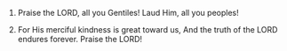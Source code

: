 
1. Praise the LORD, all you Gentiles! Laud Him, all you peoples!

2. For His merciful kindness is great toward us, And the truth of the LORD endures forever. Praise the LORD!


